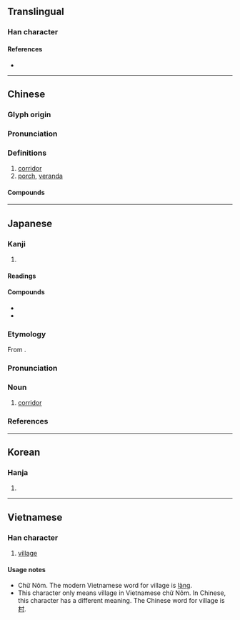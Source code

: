 {{character info/new}}
==Translingual==

===Han character===
{{Han char|rn=53|rad=广|as=09|sn=12|four=00227|canj=IIIL|ids=⿸广郎}}

====References====
* {{Han ref|kx=0349.130|dkj=09437|dj=0660.010|hdz=20890.030|uh=5ECA|ud=24266|bh=B459|bd=46169}}

----

==Chinese==
{{zh-forms}}

===Glyph origin===
{{Han etym}}

===Pronunciation===
{{zh-pron
|m=láng
|c=long4
|mn=lông
|mc=y
|oc=y
|cat=
}}

===Definitions===
{{zh-hanzi}}

# [[corridor]]
# [[porch]], [[veranda]]

====Compounds====
{{zh-der|屧廊|廊子|廊廟|廊廟器|廊廟宰|廊廟材|廊廡|廊簷|廊腰|廊院|廟廊之彥|抄手遊廊|拱廊|柱廊|步廊|河西走廊|波蘭走廊|畫廊|空中走廊|穿廊|藝廊|走廊|超手遊廊|迴廊|遊廊|遼西走廊|酒廊|長廊|響屧廊|髮廊}}

----

==Japanese==

===Kanji===
{{ja-kanji|grade=c|rs=广09}}

# {{defn|lang=ja|sort=广09}}

====Readings====
{{ja-readings
|goon=ろう
|kanon=ろう
|kun=わたどの-
}}

====Compounds====
* {{ja-r|画廊|がろう|[[gallery]]}}
* {{ja-r|歩廊|ほろう|[[corridor]]; [[platform]]}}

{{ja-kanjitab|ろう|yomi=o}}

===Etymology===
From {{etyl|ltc|ja|sort=ろう}} {{m|zh|廊|tr=lang||side-gallery}}.

===Pronunciation===
{{ja-pron|yomi=o|ろう|acc=1|acc_ref=DJR,NHK}}

===Noun===
{{ja-noun|ろう}}

# [[corridor]]

===References===
<references/>

----

==Korean==

===Hanja===
{{ko-hanja|hangeul=[[랑]]>[[낭]]}}

# {{defn|lang=ko|sort=广09}}

----

==Vietnamese==

===Han character===
{{vi-hantu|[[lang]], [[láng]], [[làng]], [[sang]]|rs=广09}}

# [[village]]

====Usage notes====
* Chữ Nôm. The modern Vietnamese word for village is [[làng]].
* This character only means village in Vietnamese chữ Nôm. In Chinese, this character has a different meaning. The Chinese word for village is [[村]].